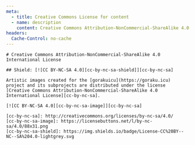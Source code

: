 ```yaml
---
meta:
  - title: Creative Commons License for content
  - name: description
    content: Creative Commons Attribution-NonCommercial-ShareAlike 4.0 International License for content
headers:
  Cache-Control: no-cache
---
```



<CommonLayout>
  <article className="prose dark:prose-invert">

    # Creative Commons Attribution-NonCommercial-ShareAlike 4.0 International License

    ## Shield: [![CC BY-NC-SA 4.0][cc-by-nc-sa-shield]][cc-by-nc-sa]

    Artistic images created for the [gorakuicu](https://goraku.icu) project and its subprojects are distributed under the license [Creative Commons Attribution-NonCommercial-ShareAlike 4.0 International License][cc-by-nc-sa].

    [![CC BY-NC-SA 4.0][cc-by-nc-sa-image]][cc-by-nc-sa]

    [cc-by-nc-sa]: http://creativecommons.org/licenses/by-nc-sa/4.0/
    [cc-by-nc-sa-image]: https://licensebuttons.net/l/by-nc-sa/4.0/88x31.png
    [cc-by-nc-sa-shield]: https://img.shields.io/badge/License-CC%20BY--NC--SA%204.0-lightgrey.svg

  </article>
</CommonLayout>
